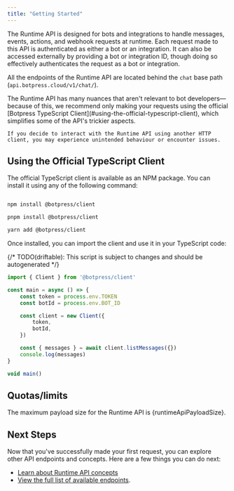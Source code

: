 ```yaml
---
title: "Getting Started"
---
```



The Runtime API is designed for bots and integrations to handle messages, events, actions, and webhook requests at runtime. Each request made to this API is authenticated as either a bot or an integration. It can also be accessed externally by providing a bot or integration ID, though doing so effectively authenticates the request as a bot or integration.

All the endpoints of the Runtime API are located behind the `chat` base path (`api.botpress.cloud/v1/chat/`).

<Warning>
    The Runtime API has many nuances that aren't relevant to bot developers—because of this, we recommend only making your requests using the official [Botpress TypeScript Client](#using-the-official-typescript-client), which simplifies some of the API's trickier aspects.

    If you decide to interact with the Runtime API using another HTTP client, you may experience unintended behaviour or encounter issues.
</Warning>

## Using the Official TypeScript Client

The official TypeScript client is available as an NPM package. You can install it using any of the following command:

<CodeGroup>

```bash npm

npm install @botpress/client
```

```bash pnpm
pnpm install @botpress/client
```

```bash yarn
yarn add @botpress/client
```
</CodeGroup>

Once installed, you can import the client and use it in your TypeScript code:

{/* TODO(driftable): This script is subject to changes and should be autogenerated */}
```ts
import { Client } from '@botpress/client'

const main = async () => {
    const token = process.env.TOKEN
    const botId = process.env.BOT_ID

    const client = new Client({
        token,
        botId,
    })

    const { messages } = await client.listMessages({})
    console.log(messages)
}

void main()
```

## Quotas/limits

The maximum payload size for the Runtime API is {runtimeApiPayloadSize}.

## Next Steps

Now that you've successfully made your first request, you can explore other API endpoints and concepts. Here are a few things you can do next:

- [Learn about Runtime API concepts](./concepts)
- [View the full list of available endpoints](./openapi/createConversation).

